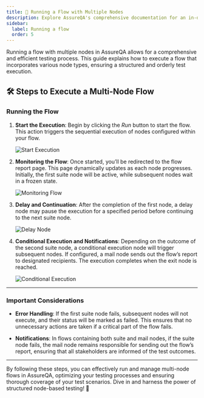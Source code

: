 ```yaml
---
title: 🚀 Running a Flow with Multiple Nodes
description: Explore AssureQA's comprehensive documentation for an in-depth look at our services and tools.
sidebar:
  label: Running a flow
  order: 5
---
```


Running a flow with multiple nodes in AssureQA allows for a comprehensive and efficient testing process. This guide explains how to execute a flow that incorporates various node types, ensuring a structured and orderly test execution.

## 🛠️ Steps to Execute a Multi-Node Flow

### Running the Flow

1. **Start the Execution**:
   Begin by clicking the *Run* button to start the flow. This action triggers the sequential execution of nodes configured within your flow.

   ![Start Execution](./TestFlowImages/sm1.png)

2. **Monitoring the Flow**:
   Once started, you’ll be redirected to the flow report page. This page dynamically updates as each node progresses. Initially, the first suite node will be active, while subsequent nodes wait in a frozen state.

   ![Monitoring Flow](./TestFlowImages/sm2.png)

3. **Delay and Continuation**:
   After the completion of the first node, a delay node may pause the execution for a specified period before continuing to the next suite node.

   ![Delay Node](./TestFlowImages/sm3.png)

4. **Conditional Execution and Notifications**:
   Depending on the outcome of the second suite node, a conditional execution node will trigger subsequent nodes. If configured, a mail node sends out the flow’s report to designated recipients. The execution completes when the exit node is reached.

   ![Conditional Execution](./TestFlowImages/sm4.png)

---

### Important Considerations

- **Error Handling**: If the first suite node fails, subsequent nodes will not execute, and their status will be marked as failed. This ensures that no unnecessary actions are taken if a critical part of the flow fails.

- **Notifications**: In flows containing both suite and mail nodes, if the suite node fails, the mail node remains responsible for sending out the flow’s report, ensuring that all stakeholders are informed of the test outcomes.

---

By following these steps, you can effectively run and manage multi-node flows in AssureQA, optimizing your testing processes and ensuring thorough coverage of your test scenarios. Dive in and harness the power of structured node-based testing! 🌟
